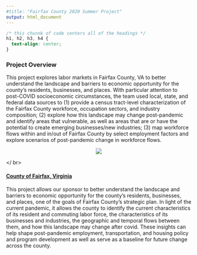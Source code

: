 ```yaml
---
#title: "Fairfax County 2020 Summer Project"
output: html_document
---
```


```css
/* this chunnk of code centers all of the headings */
h1, h2, h3, h4 {
  text-align: center;
}
```

### Project Overview  

This project explores labor markets in Fairfax County, VA to better understand the landscape and barriers to economic opportunity for the county’s residents, businesses, and places. With particular attention to post-COVID socioeconomic circumstances, the team used local, state, and federal data sources to (1) provide a census tract-level characterization of the Fairfax County workforce, occupation sectors, and industry composition; (2) explore how this landscape may change post-pandemic and identify areas that vulnerable, as well as areas that are or have the potential to create emerging businesses/new industries; (3) map workforce flows within and in/out of Fairfax County by select employment factors and explore scenarios of post-pandemic change in workforce flows. 

<center>

![](/fairfax.png)   

</center>
</ br>

#### [County of Fairfax, Virginia](https://www.fairfaxcounty.gov/) 

This project allows our sponsor to better understand the landscape and barriers to economic opportunity for the county’s residents, businesses, and places, one of the goals of Fairfax County’s strategic plan. In light of the current pandemic, it allows the county to identify the current characteristics of its resident and commuting labor force, the characteristics of its businesses and industries, the geographic and temporal flows between them, and how this landscape may change after covid. These insights can help shape post-pandemic employment, transportation, and housing policy and program development as well as serve as a baseline for future change across the county.
